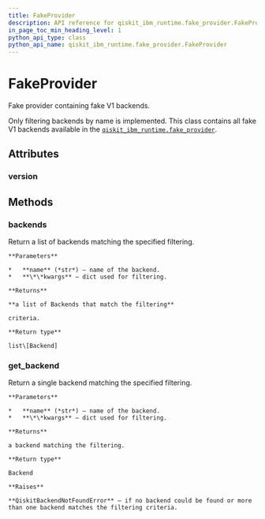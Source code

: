 ```yaml
---
title: FakeProvider
description: API reference for qiskit_ibm_runtime.fake_provider.FakeProvider
in_page_toc_min_heading_level: 1
python_api_type: class
python_api_name: qiskit_ibm_runtime.fake_provider.FakeProvider
---
```


# FakeProvider

<Class id="qiskit_ibm_runtime.fake_provider.FakeProvider" isDedicatedPage={true} github="https://github.com/Qiskit/qiskit-ibm-runtime/tree/stable/0.21/qiskit_ibm_runtime/fake_provider/fake_provider.py#L152-L221" signature="FakeProvider" modifiers="class">
  Fake provider containing fake V1 backends.

  Only filtering backends by name is implemented. This class contains all fake V1 backends available in the [`qiskit_ibm_runtime.fake_provider`](fake_provider#module-qiskit_ibm_runtime.fake_provider "qiskit_ibm_runtime.fake_provider").

  ## Attributes

  ### version

  <Attribute id="qiskit_ibm_runtime.fake_provider.FakeProvider.version" attributeValue="1" />

  ## Methods

  ### backends

  <Function id="qiskit_ibm_runtime.fake_provider.FakeProvider.backends" github="https://github.com/Qiskit/qiskit-ibm-runtime/tree/stable/0.21/qiskit_ibm_runtime/fake_provider/fake_provider.py#L170-L171" signature="backends(name=None, **kwargs)">
    Return a list of backends matching the specified filtering.

    **Parameters**

    *   **name** (*str*) – name of the backend.
    *   **\*\*kwargs** – dict used for filtering.

    **Returns**

    **a list of Backends that match the filtering**

    criteria.

    **Return type**

    list\[Backend]
  </Function>

  ### get\_backend

  <Function id="qiskit_ibm_runtime.fake_provider.FakeProvider.get_backend" github="https://github.com/Qiskit/qiskit-ibm-runtime/tree/stable/0.21/qiskit_ibm_runtime/fake_provider/fake_provider.py#L159-L168" signature="get_backend(name=None, **kwargs)">
    Return a single backend matching the specified filtering.

    **Parameters**

    *   **name** (*str*) – name of the backend.
    *   **\*\*kwargs** – dict used for filtering.

    **Returns**

    a backend matching the filtering.

    **Return type**

    Backend

    **Raises**

    **QiskitBackendNotFoundError** – if no backend could be found or more than one backend matches the filtering criteria.
  </Function>
</Class>

